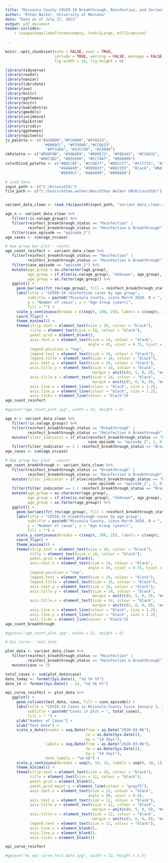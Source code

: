 ```yaml
---
title: "Missoula County COVID-19 Breakthrough, Reinfection, and Variant Cases"
author: "Ethan Walker, University of Montana"
date: "Data as of July 27, 2021"
output: pdf_document
header-includes:
    - \usepackage[labelformat=empty, font={Large, bf}]{caption}
    
---
```


```r
knitr::opts_chunk$set(echo = FALSE, eval = TRUE, 
                      include = TRUE, warning = FALSE, message = FALSE,
                      fig.width = 10, fig.height = 6)
```

```r
library(tidyverse)
library(readxl)
library(naniar)
library(lubridate)
library(zoo)
library(knitr)
library(ggthemes)
library(knitr)
library(kableExtra)
library(gmodels)
library(incidence)
library(EpiEstim)
library(viridis)
library(ggthemes)
library(epitools)
jv_palette <- c("#330099","#CC0066","#FF6633", 
                 "#0099CC", "#FF9900","#CC6633",
                  "#FF3366", "#33CC99", "#33999")
cbPalette <- c("#E69F00", "#56B4E9", "#009E73", "#F0E442", "#CC6633",
               "#0072B2", "#D55E00", "#CC79A7", "#999999")
colorblind_palette <- c("#88CCEE", "#CC6677", "#DDCC77", "#117733", "#332288", 
                        "#44AA99", "#999933", "#882255", "Black", "#661100", 
                        "#6699CC", "#AA4499", "#888888")
```


```r
# Load data
input_path <- c("C:/R/covid19/")
file_path <- c("C:/Users/ethan.walker/Box/Ethan Walker UM/R/covid19/")


variant_data_clean <- read_rds(paste0(input_path, "variant_data_clean.rds")) 
```


```r
age_n <- variant_data_clean %>% 
   filter(!is.na(age_group)) %>% 
   filter(reinfect_breakthrough_status == "Reinfection" |
          reinfect_breakthrough_status == "Reinfection & Breakthrough") %>% 
   filter(case_episode == "episode_2")
age_cases <- sum(age_n$case)

# Age group bar plot - counts
age_count_reinfect <- variant_data_clean %>% 
   filter(reinfect_breakthrough_status == "Reinfection" |
          reinfect_breakthrough_status == "Reinfection & Breakthrough") %>% 
   filter(case_episode == "episode_2") %>% 
   mutate(age_group = as.character(age_group),
          age_group = if_else(is.na(age_group), "Unknown", age_group),
          age_group = as.factor(age_group)) %>% 
   ggplot() +   
     geom_bar(aes(fct_rev(age_group), fill = reinfect_breakthrough_status), width = .6) +   
     labs(title = "COVID-19 reinfection cases by age group",
          subtitle = paste0("Missoula County, since March 2020. N = ", age_cases, " cases."), 
          y = "Number of cases", x = "Age Group (years)",
          fill = "") +
     scale_y_continuous(breaks = c(seq(0, 200, 2)), labels = c(seq(0, 200, 2))) +
     coord_flip() +
     theme_minimal() +
     theme(strip.text = element_text(size = 16, colour = "black"),
           title = element_text(size = 18, colour = "black"),
           panel.grid = element_blank(),
           axis.text.x = element_text(size = 14, colour = "black", 
                                     angle = 45, vjust = 0.75, hjust = 0.9),
           legend.position = "top",
           legend.text = element_text(size = 16, colour = "black"),
           legend.title = element_text(size = 16, colour = "black"),
           axis.text.y = element_text(size = 16, colour = "black"),
           axis.title.y = element_text(size = 14, colour = "black",
                                       margin = unit(c(0, 5, 0, 0), "mm")),
           axis.title.x = element_text(size = 14, colour = "black",
                                       margin = unit(c(5, 0, 0, 0), "mm")),
           axis.line.x = element_line(colour = "black", size = 1.2), 
           axis.line.y = element_line(colour = "black", size = 1.2), 
           axis.ticks = element_line(colour = "black")) 
age_count_reinfect

#ggsave("age_count_plot.jpg", width = 12, height = 6)
```

\pagebreak  

```r
age_n <- variant_data_clean %>% 
   filter(!is.na(age_group)) %>% 
   filter(reinfect_breakthrough_status == "Breakthrough" |
          reinfect_breakthrough_status == "Reinfection & Breakthrough") %>% 
   mutate(filter_indicator = if_else(reinfect_breakthrough_status == "Reinfection & Breakthrough" &
                                     case_episode == "episode_2", 1, 0)) %>% 
   filter(filter_indicator == 1 | reinfect_breakthrough_status == "Breakthrough")
age_cases <- sum(age_n$case)

# Age group bar plot - counts
age_count_breakthrough <- variant_data_clean %>% 
   filter(reinfect_breakthrough_status == "Breakthrough" |
          reinfect_breakthrough_status == "Reinfection & Breakthrough") %>% 
   mutate(filter_indicator = if_else(reinfect_breakthrough_status == "Reinfection & Breakthrough" &
                                     case_episode == "episode_2", 1, 0)) %>% 
   filter(filter_indicator == 1 | reinfect_breakthrough_status == "Breakthrough") %>% 
   mutate(age_group = as.character(age_group),
          age_group = if_else(is.na(age_group), "Unknown", age_group),
          age_group = as.factor(age_group)) %>% 
   ggplot() +   
     geom_bar(aes(fct_rev(age_group), fill = reinfect_breakthrough_status), width = .6) +   
     labs(title = "COVID-19 breakthrough cases by age group",
          subtitle = paste0("Missoula County, since March 2020. N = ", age_cases, " cases."), 
          y = "Number of cases", x = "Age Group (years)",
          fill = "") +
     scale_y_continuous(breaks = c(seq(0, 200, 2)), labels = c(seq(0, 200, 2))) +
     coord_flip() +
     theme_minimal() +
     theme(strip.text = element_text(size = 16, colour = "black"),
           title = element_text(size = 18, colour = "black"),
           panel.grid = element_blank(),
           axis.text.x = element_text(size = 14, colour = "black", 
                                     angle = 45, vjust = 0.75, hjust = 0.9),
           legend.position = "top",
           legend.text = element_text(size = 16, colour = "black"),
           legend.title = element_text(size = 16, colour = "black"),
           axis.text.y = element_text(size = 16, colour = "black"),
           axis.title.y = element_text(size = 14, colour = "black",
                                       margin = unit(c(0, 5, 0, 0), "mm")),
           axis.title.x = element_text(size = 14, colour = "black",
                                       margin = unit(c(5, 0, 0, 0), "mm")),
           axis.line.x = element_line(colour = "black", size = 1.2), 
           axis.line.y = element_line(colour = "black", size = 1.2), 
           axis.ticks = element_line(colour = "black")) 
age_count_breakthrough

#ggsave("age_count_plot.jpg", width = 12, height = 6)
```

\pagebreak  

```r
# Epi curve - test date

plot_data <- variant_data_clean %>% 
   filter(reinfect_breakthrough_status == "Reinfection" |
          reinfect_breakthrough_status == "Reinfection & Breakthrough") %>% 
   mutate(case == 1)

total_cases <- sum(plot_data$case)
date_today <- format(Sys.Date(), "%d %b %Y")
date_14 <- format(Sys.Date() - 14, "%d %b %Y")

epi_curve_reinfect <- plot_data %>% 
   ggplot() +
     geom_col(aes(test_date, case, fill = case_episode)) +
     labs(title = "COVID-19 Cases in Missoula County Since January 1, 2021",
          subtitle = paste0("Cases in plot = ", total_cases),
          fill = " ") +
     ylab("Number of Cases") +
     xlab("Test Date") +
     scale_x_date(breaks = seq.Date(from = as.Date("2020-03-06"), 
                                    to = as.Date(Sys.Date()), 
                                    by = "14 days"),
                  labels = seq.Date(from = as.Date("2020-03-06"), 
                                    to = as.Date(Sys.Date()), 
                                    by = "14 days"),
                  date_labels = "%d-%b") +
     scale_y_continuous(breaks = seq(0, 10, 1), labels = seq(0, 10, 1)) + 
     theme_minimal() +
     theme(strip.text = element_text(size = 16, colour = "black"),
           title = element_text(size = 12, colour = "black"),
           panel.grid = element_blank(),
           panel.grid.major.y = element_line(colour = "gray75"),
           axis.text.x = element_text(size = 12, colour = "black", 
                                     angle = 90, vjust = 0.4),
           axis.text.y = element_text(size = 12, colour = "black"),
           axis.title.y = element_text(size = 12, colour = "black",
                                       margin = unit(c(0, 5, 0, 0), "mm")),
           axis.title.x = element_text(size = 12, colour = "black",
                                       margin = unit(c(5, 0, 0, 0), "mm")),
           legend.text = element_text(size = 12, colour = "black"),
           axis.line.x = element_blank(), 
           axis.line.y = element_blank(), 
           axis.ticks = element_blank())  

epi_curve_reinfect

#ggsave("mc_epi_curve_test_date.jpg", width = 12, height = 5.5)
```


